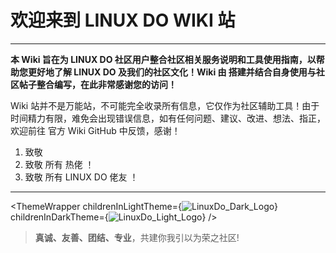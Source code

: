 <br></br>



# 欢迎来到 LINUX DO WIKI 站

---

**本 Wiki 旨在为 LINUX DO 社区用户整合社区相关服务说明和工具使用指南，以帮助您更好地了解 LINUX DO 及我们的社区文化！Wiki 由 <UserHoverCard username='Chenyme' /> 搭建并结合自身使用与社区帖子整合编写，在此非常感谢您的访问！**


Wiki 站并不是万能站，不可能完全收录所有信息，它仅作为社区辅助工具！由于时间精力有限，难免会出现错误信息，如有任何问题、建议、改进、想法、指正，欢迎前往 <Link href='https://github.com/Chenyme/Linux-Do-Wiki' target='_blank' className='text-blue-500'>官方 Wiki GitHub</Link> 中反馈，感谢！


1. 致敬 <UserHoverCard username='neo' />
2. 致敬 所有 热佬 ！
3. 致敬 所有 LINUX DO 佬友 ！


---

<ThemeWrapper
    childrenInLightTheme={<Image src='/linuxdo_dark.png' width={200} height={100} alt='LinuxDo_Dark_Logo'/>}
    childrenInDarkTheme={<Image src='/linuxdo_light.png' width={200} height={100} alt='LinuxDo_Light_Logo'/>}
/>


> **真诚、友善、团结、专业**，共建你我引以为荣之社区!
